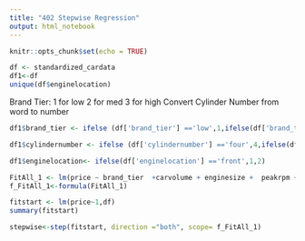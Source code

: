 ```yaml
---
title: "402 Stepwise Regression"
output: html_notebook
---
```


```r
knitr::opts_chunk$set(echo = TRUE)
```


```r
df <- standardized_cardata
df1<-df
unique(df$enginelocation)
```

Brand Tier: 1 for low
            2 for med
            3 for high
Convert Cylinder Number from word to number 

```r

df1$brand_tier <- ifelse (df['brand_tier'] =='low',1,ifelse(df['brand_tier']=='med',2,3))

df1$cylindernumber <- ifelse (df['cylindernumber'] =='four',4,ifelse(df['cylindernumber']=='six',6,ifelse(df['cylindernumber']=='five',5,ifelse(df['cylindernumber']=='three',3,ifelse(df['cylindernumber']=='twelve',12,ifelse(df['cylindernumber']=='two',2,8))))))

df1$enginelocation<- ifelse(df['enginelocation'] =='front',1,2)

FitAll_1 <- lm(price ~ brand_tier  +carvolume + enginesize +  peakrpm + avg_mpg + curbweight + horsepower,df1)
f_FitAll_1<-formula(FitAll_1)

```


```r
fitstart <- lm(price~1,df)
summary(fitstart)
```

```r

stepwise<-step(fitstart, direction ="both", scope= f_FitAll_1)


```

